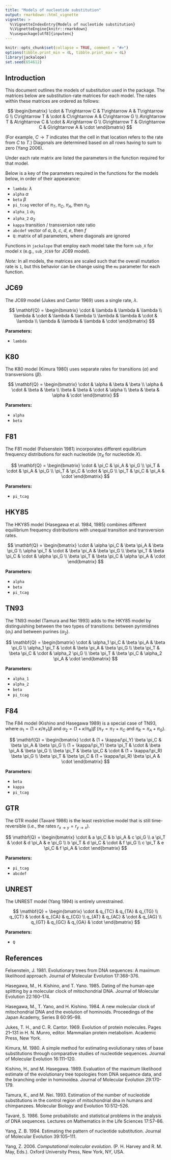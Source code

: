 ```yaml
---
title: "Models of nucleotide substitution"
output: rmarkdown::html_vignette
vignette: >
  %\VignetteIndexEntry{Models of nucleotide substitution}
  %\VignetteEngine{knitr::rmarkdown}
  %\usepackage[utf8]{inputenc}
---
```


```r
knitr::opts_chunk$set(collapse = TRUE, comment = "#>")
options(tibble.print_min = 4L, tibble.print_max = 4L)
library(jackalope)
set.seed(654612)
```


## Introduction

This document outlines the models of substitution used in the package.
The matrices below are substitution-rate matrices for each model.
The rates within these matrices are ordered as follows:

$$
\begin{bmatrix}
    \cdot           & T\rightarrow C    & T\rightarrow A    & T\rightarrow G    \\
    C\rightarrow T  & \cdot             & C\rightarrow A    & C\rightarrow G    \\
    A\rightarrow T  & A\rightarrow C    & \cdot             & A\rightarrow G    \\
    G\rightarrow T  & G\rightarrow C    & G\rightarrow A    & \cdot
\end{bmatrix}
$$

(For example, $C \rightarrow T$ indicates that the cell in that location refers to
the rate from $C$ to $T$.)
Diagonals are determined based on all rows having to sum to zero (Yang 2006).

Under each rate matrix are listed the parameters in the function required for that model.

Below is a key of the parameters required in the functions for the models below,
in order of their appearance:

* `lambda`: $\lambda$
* `alpha` $\alpha$
* `beta` $\beta$
* `pi_tcag` vector of $\pi_T$, $\pi_C$, $\pi_A$, then $\pi_G$
* `alpha_1` $\alpha_1$
* `alpha_2` $\alpha_2$
* `kappa` transition / transversion rate ratio
* `abcdef` vector of $a$, $b$, $c$, $d$, $e$, then $f$
* `Q`: matrix of all parameters, where diagonals are ignored


Functions in `jackalope` that employ each model take the form `sub_X` for model `X`
(e.g., `sub_JC69` for JC69 model).


*Note:* In all models, the matrices are scaled such that the overall mutation rate is `1`,
but this behavior can be change using the `mu` parameter for each function.



## JC69


The JC69 model (Jukes and Cantor 1969) uses a single rate, $\lambda$.


$$
\mathbf{Q} = 
\begin{bmatrix}
\cdot   & \lambda   & \lambda   & \lambda \\
\lambda & \cdot     & \lambda   & \lambda \\
\lambda & \lambda   & \cdot     & \lambda \\
\lambda & \lambda   & \lambda   & \cdot
\end{bmatrix}
$$


__Parameters\:__

* `lambda`


## K80

The K80 model (Kimura 1980) uses separate rates for transitions ($\alpha$)
and transversions ($\beta$).

$$
\mathbf{Q} = 
\begin{bmatrix}
\cdot   & \alpha    & \beta     & \beta     \\
\alpha  & \cdot     & \beta     & \beta     \\
\beta   & \beta     & \cdot     & \alpha    \\
\beta   & \beta     & \alpha    & \cdot
\end{bmatrix}
$$


__Parameters\:__

* `alpha`
* `beta`


## F81

The F81 model (Felsenstein 1981) incorporates different equilibrium frequency
distributions for each nucleotide ($\pi_X$ for nucleotide $X$).

$$
\mathbf{Q} = 
\begin{bmatrix}
\cdot   & \pi_C & \pi_A & \pi_G \\
\pi_T   & \cdot & \pi_A & \pi_G \\
\pi_T   & \pi_C & \cdot & \pi_G \\
\pi_T   & \pi_C & \pi_A & \cdot
\end{bmatrix}
$$

__Parameters\:__

* `pi_tcag`


## HKY85

The HKY85 model (Hasegawa et al. 1984, 1985) combines different equilibrium frequency
distributions with unequal transition and transversion rates.

$$
\mathbf{Q} = 
\begin{bmatrix}
\cdot           & \alpha \pi_C  & \beta \pi_A   & \beta \pi_G   \\
\alpha \pi_T    & \cdot         & \beta \pi_A   & \beta \pi_G   \\
\beta \pi_T     & \beta \pi_C   & \cdot         & \alpha \pi_G  \\
\beta \pi_T     & \beta \pi_C   & \alpha \pi_A  & \cdot
\end{bmatrix}
$$

__Parameters\:__

* `alpha`
* `beta`
* `pi_tcag`



## TN93

The TN93 model (Tamura and Nei 1993) adds to the HKY85 model by distinguishing
between the two types of transitions:
between pyrimidines ($\alpha_1$) and
between purines ($\alpha_2$).


$$
\mathbf{Q} = 
\begin{bmatrix}
\cdot           & \alpha_1 \pi_C    & \beta \pi_A       & \beta \pi_G \\
\alpha_1 \pi_T  & \cdot             & \beta \pi_A       & \beta \pi_G \\
\beta \pi_T     & \beta \pi_C       & \cdot             & \alpha_2 \pi_G \\
\beta \pi_T     & \beta \pi_C       & \alpha_2 \pi_A    & \cdot
\end{bmatrix}
$$

__Parameters\:__

* `alpha_1`
* `alpha_2`
* `beta`
* `pi_tcag`



## F84

The F84 model (Kishino and Hasegawa 1989) is a special case of TN93, 
where $\alpha_1 = (1 + \kappa/\pi_Y) \beta$ and $\alpha_2 = (1 + \kappa/\pi_R) \beta$
($\pi_Y = \pi_T + \pi_C$ and $\pi_R = \pi_A + \pi_G$).

$$
\mathbf{Q} = 
\begin{bmatrix}
\cdot                               & (1 + \kappa/\pi_Y) \beta \pi_C    &
    \beta \pi_A                     & \beta \pi_G                       \\
(1 + \kappa/\pi_Y) \beta \pi_T      & \cdot                             &
    \beta \pi_A                     & \beta \pi_G                       \\
\beta \pi_T                         & \beta \pi_C                       &
    \cdot                           & (1 + \kappa/\pi_R) \beta \pi_G    \\
\beta \pi_T                         & \beta \pi_C                       &
    (1 + \kappa/\pi_R) \beta \pi_A  & \cdot
\end{bmatrix}
$$


__Parameters\:__

* `beta`
* `kappa`
* `pi_tcag`


## GTR

The GTR model (Tavaré 1986) is the least restrictive model that is still time-reversible
(i.e., the rates $r_{x \rightarrow y} = r_{y \rightarrow x}$).

$$
\mathbf{Q} = 
\begin{bmatrix}
\cdot   & a \pi_C   & b \pi_A   & c \pi_G \\
a \pi_T & \cdot     & d \pi_A   & e \pi_G \\
b \pi_T & d \pi_C   & \cdot     & f \pi_G \\
c \pi_T & e \pi_C   & f \pi_A   & \cdot
\end{bmatrix}
$$

__Parameters\:__

* `pi_tcag`
* `abcdef`


## UNREST

The UNREST model (Yang 1994) is entirely unrestrained.


$$
\mathbf{Q} = 
\begin{bmatrix}
\cdot   & q_{TC}    & q_{TA}    & q_{TG}  \\
q_{CT}  & \cdot     & q_{CA}    & q_{CG}  \\
q_{AT}  & q_{AC}    & \cdot     & q_{AG}  \\
q_{GT}  & q_{GC}    & q_{GA}    & \cdot
\end{bmatrix}
$$


__Parameters\:__

* `Q`




## References

Felsenstein, J. 1981. Evolutionary trees from DNA sequences: A maximum likelihood
approach. Journal of Molecular Evolution 17:368–376.

Hasegawa, M., H. Kishino, and T. Yano. 1985. Dating of the human-ape splitting by a
molecular clock of mitochondrial DNA. Journal of Molecular Evolution 22:160–174.

Hasegawa, M., T. Yano, and H. Kishino. 1984. A new molecular clock of mitochondrial
DNA and the evolution of hominoids. Proceedings of the Japan Academy, Series B
60:95–98.

Jukes, T. H., and C. R. Cantor. 1969. Evolution of protein molecules. Pages 21–131 in H.
N. Munro, editor. Mammalian protein metabolism. Academic Press, New York.

Kimura, M. 1980. A simple method for estimating evolutionary rates of base substitutions
through comparative studies of nucleotide sequences. Journal of Molecular Evolution
16:111–120.

Kishino, H., and M. Hasegawa. 1989.
Evaluation of the maximum likelihood estimate of the evolutionary tree topologies from
DNA sequence data, and the branching order in hominoidea.
Journal of Molecular Evolution 29:170-179.

Tamura, K., and M. Nei. 1993. Estimation of the number of nucleotide substitutions in the
control region of mitochondrial dna in humans and chimpanzees. Molecular Biology and
Evolution 10:512–526.

Tavaré, S. 1986. Some probabilistic and statistical problems in the analysis of DNA
sequences. Lectures on Mathematics in the Life Sciences 17:57–86.

Yang, Z. B. 1994. Estimating the pattern of nucleotide substitution. Journal of
Molecular Evolution 39:105–111.

Yang, Z. 2006. *Computational molecular evolution*. (P. H. Harvey and R. M. May, Eds.).
Oxford University Press, New York, NY, USA.

